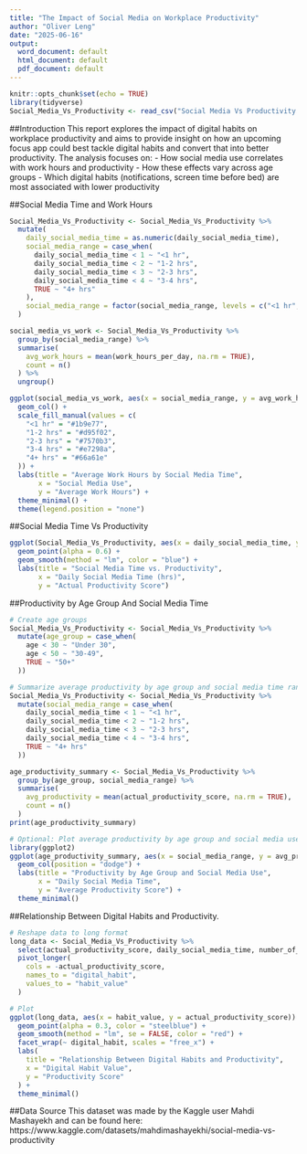 ```yaml
---
title: "The Impact of Social Media on Workplace Productivity"
author: "Oliver Leng"
date: "2025-06-16"
output:
  word_document: default
  html_document: default
  pdf_document: default
---
```


```r
knitr::opts_chunk$set(echo = TRUE)
library(tidyverse)
Social_Media_Vs_Productivity <- read_csv("Social Media Vs Productivity.csv")
```

##Introduction
This report explores the impact of digital habits on workplace productivity and aims to provide insight on how an upcoming focus app could best tackle digital habits and convert that into better productivity. The analysis focuses on:
- How social media use correlates with work hours and productivity
- How these effects vary across age groups
- Which digital habits (notifications, screen time before bed) are most associated with lower productivity

##Social Media Time and Work Hours

```r
Social_Media_Vs_Productivity <- Social_Media_Vs_Productivity %>%
  mutate(
    daily_social_media_time = as.numeric(daily_social_media_time),
    social_media_range = case_when(
      daily_social_media_time < 1 ~ "<1 hr",
      daily_social_media_time < 2 ~ "1-2 hrs",
      daily_social_media_time < 3 ~ "2-3 hrs",
      daily_social_media_time < 4 ~ "3-4 hrs",
      TRUE ~ "4+ hrs"
    ),
    social_media_range = factor(social_media_range, levels = c("<1 hr", "1-2 hrs", "2-3 hrs", "3-4 hrs", "4+ hrs"))
  )

social_media_vs_work <- Social_Media_Vs_Productivity %>%
  group_by(social_media_range) %>%
  summarise(
    avg_work_hours = mean(work_hours_per_day, na.rm = TRUE),
    count = n()
  ) %>%
  ungroup()

ggplot(social_media_vs_work, aes(x = social_media_range, y = avg_work_hours, fill = social_media_range)) +
  geom_col() +
  scale_fill_manual(values = c(
    "<1 hr" = "#1b9e77",
    "1-2 hrs" = "#d95f02",
    "2-3 hrs" = "#7570b3",
    "3-4 hrs" = "#e7298a",
    "4+ hrs" = "#66a61e"
  )) +
  labs(title = "Average Work Hours by Social Media Time",
       x = "Social Media Use",
       y = "Average Work Hours") +
  theme_minimal() +
  theme(legend.position = "none")
```
##Social Media Time Vs Productivity

```r
ggplot(Social_Media_Vs_Productivity, aes(x = daily_social_media_time, y = actual_productivity_score)) +
  geom_point(alpha = 0.6) +
  geom_smooth(method = "lm", color = "blue") +
  labs(title = "Social Media Time vs. Productivity",
       x = "Daily Social Media Time (hrs)",
       y = "Actual Productivity Score")
```
##Productivity by Age Group And Social Media Time

```r
# Create age groups
Social_Media_Vs_Productivity <- Social_Media_Vs_Productivity %>%
  mutate(age_group = case_when(
    age < 30 ~ "Under 30",
    age < 50 ~ "30-49",
    TRUE ~ "50+"
  ))

# Summarize average productivity by age group and social media time range
Social_Media_Vs_Productivity <- Social_Media_Vs_Productivity %>%
  mutate(social_media_range = case_when(
    daily_social_media_time < 1 ~ "<1 hr",
    daily_social_media_time < 2 ~ "1-2 hrs",
    daily_social_media_time < 3 ~ "2-3 hrs",
    daily_social_media_time < 4 ~ "3-4 hrs",
    TRUE ~ "4+ hrs"
  ))

age_productivity_summary <- Social_Media_Vs_Productivity %>%
  group_by(age_group, social_media_range) %>%
  summarise(
    avg_productivity = mean(actual_productivity_score, na.rm = TRUE),
    count = n()
  )
print(age_productivity_summary)

# Optional: Plot average productivity by age group and social media use
library(ggplot2)
ggplot(age_productivity_summary, aes(x = social_media_range, y = avg_productivity, fill = age_group)) +
  geom_col(position = "dodge") +
  labs(title = "Productivity by Age Group and Social Media Use",
       x = "Daily Social Media Time",
       y = "Average Productivity Score") +
  theme_minimal()
```
##Relationship Between Digital Habits and Productivity.

```r
# Reshape data to long format
long_data <- Social_Media_Vs_Productivity %>%
  select(actual_productivity_score, daily_social_media_time, number_of_notifications, screen_time_before_sleep) %>%
  pivot_longer(
    cols = -actual_productivity_score,
    names_to = "digital_habit",
    values_to = "habit_value"
  )

# Plot
ggplot(long_data, aes(x = habit_value, y = actual_productivity_score)) +
  geom_point(alpha = 0.3, color = "steelblue") +
  geom_smooth(method = "lm", se = FALSE, color = "red") +
  facet_wrap(~ digital_habit, scales = "free_x") +
  labs(
    title = "Relationship Between Digital Habits and Productivity",
    x = "Digital Habit Value",
    y = "Productivity Score"
  ) +
  theme_minimal()
```

##Data Source
This dataset was made by the Kaggle user Mahdi Mashayekh and can be found here: https://www.kaggle.com/datasets/mahdimashayekhi/social-media-vs-productivity
